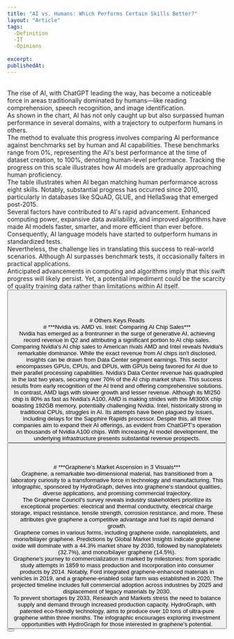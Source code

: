 ```yaml
---
title: "AI vs. Humans: Which Performs Certain Skills Better?"
layout: "Article"
tags: 
  -Definition
  -IT
  -Opinions
  
excerpt:
publishedAt:
---
```

<br/>
<Image src="/AI-vs-Humans-Performance.jpeg" alt="" width={700} height={650} />
<br />
The rise of AI, with ChatGPT leading the way, has become a noticeable force in areas traditionally dominated by humans—like reading comprehension, speech recognition, and image identification.
<br/>
As shown in the chart, AI has not only caught up but also surpassed human performance in several domains, with a trajectory to outperform humans in others.
<br/>
The method to evaluate this progress involves comparing AI performance against benchmarks set by human and AI capabilities. These benchmarks range from 0%, representing the AI's best performance at the time of dataset creation, to 100%, denoting human-level performance. Tracking the progress on this scale illustrates how AI models are gradually approaching human proficiency.
<br/>
The table illustrates when AI began matching human performance across eight skills. Notably, substantial progress has occurred since 2010, particularly in databases like SQuAD, GLUE, and HellaSwag that emerged post-2015.
<br/>
Several factors have contributed to AI's rapid advancement. Enhanced computing power, expansive data availability, and improved algorithms have made AI models faster, smarter, and more efficient than ever before. Consequently, AI language models have started to outperform humans in standardized tests.
<br/>
Nevertheless, the challenge lies in translating this success to real-world scenarios. Although AI surpasses benchmark tests, it occasionally falters in practical applications.
<br/>
Anticipated advancements in computing and algorithms imply that this swift progress will likely persist. Yet, a potential impediment could be the scarcity of quality training data rather than limitations within AI itself.
<br/>
<Button
  address="https://www.visualcapitalist.com/ai-vs-humans-which-performs-certain-skills-better/"
  text="Source"
/>
<br/>
<br/>
<br/>
<br/>
# Others Keys Reads
<br/>
# ***Nvidia vs. AMD vs. Intel: Comparing AI Chip Sales***
<br/>
<Image src="/Nvidia-vs-AMD-vs-Intel_AI-Chip-Sales.jpg" alt="" width={700} height={650} />
<br />
Nvidia has emerged as a frontrunner in the surge of generative AI, achieving record revenue in Q2 and attributing a significant portion to AI chip sales. Comparing Nvidia's AI chip sales to American rivals AMD and Intel reveals Nvidia's remarkable dominance. While the exact revenue from AI chips isn't disclosed, insights can be drawn from Data Center segment earnings. This sector encompasses GPUs, CPUs, and DPUs, with GPUs being favored for AI due to their parallel processing capabilities. Nvidia's Data Center revenue has quadrupled in the last two years, securing over 70% of the AI chip market share. This success results from early recognition of the AI trend and offering comprehensive solutions.
<br/>
In contrast, AMD lags with slower growth and lesser revenue. Although its MI250 chip is 80% as fast as Nvidia's A100, AMD is making strides with the MI300X chip boasting 192GB memory, potentially challenging Nvidia. Intel, historically strong in traditional CPUs, struggles in AI. Its attempts have been plagued by issues, including delays for the Sapphire Rapids processor. Despite this, all three companies aim to expand their AI offerings, as evident from ChatGPT's operation on thousands of Nvidia A100 chips. With increasing AI model development, the underlying infrastructure presents substantial revenue prospects.
<br/>
<Button
  address="https://www.visualcapitalist.com/nvidia-vs-amd-vs-intel-comparing-ai-chip-sales/"
  text="Source"
/>
<br/>
<br/>
<br/>
# ***Graphene’s Market Ascension in 3 Visuals***
<br/>
<Image src="/5.-Hydrograph_Graphene-Market_20230824_1600.jpg" alt="" width={700} height={650} />
<br />
Graphene, a remarkable two-dimensional material, has transitioned from a laboratory curiosity to a transformative force in technology and manufacturing. This infographic, sponsored by HydroGraph, delves into graphene's standout qualities, diverse applications, and promising commercial trajectory.
<br/>
The Graphene Council's survey reveals industry stakeholders prioritize its exceptional properties: electrical and thermal conductivity, electrical charge storage, impact resistance, tensile strength, corrosion resistance, and more. These attributes give graphene a competitive advantage and fuel its rapid demand growth.
<br/>
Graphene comes in various forms, including graphene oxide, nanoplatelets, and mono/bilayer graphene. Predictions by Global Market Insights indicate graphene oxide will dominate with a 44.3% market share by 2030, followed by nanoplatelets (32.7%), and mono/bilayer graphene (14.5%).
<br/>
Graphene's journey to commercialization is marked by milestones: from sporadic study attempts in 1859 to mass production and incorporation into consumer products by 2014. Notably, Ford integrated graphene-enhanced materials in vehicles in 2019, and a graphene-enabled solar farm was established in 2020. The projected timeline includes full commercial adoption across industries by 2025 and displacement of legacy materials by 2030.
<br/>
To prevent shortages by 2033, Research and Markets stress the need to balance supply and demand through increased production capacity. HydroGraph, with patented eco-friendly technology, aims to produce over 10 tons of ultra-pure graphene within three months. The infographic encourages exploring investment opportunities with HydroGraph for those interested in graphene's potential.
<br/>
<Button
  address="https://www.visualcapitalist.com/sp/market-ascension-of-graphene/"
  text="Source"
/>
